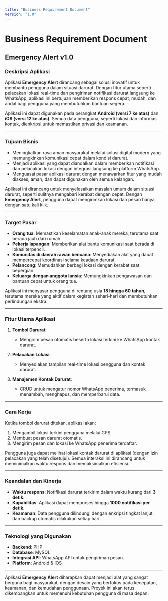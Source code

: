 ```yaml
---
title: "Business Requirement Document"
version: "1.0"
---
```


# **Business Requirement Document**  
## **Emergency Alert v1.0**  

### **Deskripsi Aplikasi**  
Aplikasi **Emergency Alert** dirancang sebagai solusi inovatif untuk membantu pengguna dalam situasi darurat. Dengan fitur utama seperti pelacakan lokasi real-time dan pengiriman notifikasi darurat langsung ke WhatsApp, aplikasi ini bertujuan memberikan respons cepat, mudah, dan andal bagi pengguna yang membutuhkan bantuan segera.  

Aplikasi ini dapat digunakan pada perangkat **Android (versi 7 ke atas)** dan **iOS (versi 12 ke atas)**. Semua data pengguna, seperti lokasi dan informasi kontak, dienkripsi untuk memastikan privasi dan keamanan.  

---

### **Tujuan Bisnis**  
- Meningkatkan rasa aman masyarakat melalui solusi digital modern yang memungkinkan komunikasi cepat dalam kondisi darurat.  
- Menjadi aplikasi yang dapat diandalkan dalam memberikan notifikasi dan pelacakan lokasi dengan integrasi langsung ke platform WhatsApp.  
- Menguasai pasar aplikasi darurat dengan menawarkan fitur yang mudah diakses, aman, dan dapat digunakan oleh semua kalangan.  

Aplikasi ini dirancang untuk menyelesaikan masalah umum dalam situasi darurat, seperti sulitnya mengabari kerabat dengan cepat. Dengan **Emergency Alert**, pengguna dapat mengirimkan lokasi dan pesan hanya dengan satu kali klik.  

---

### **Target Pasar**  
- **Orang tua**: Memastikan keselamatan anak-anak mereka, terutama saat berada jauh dari rumah.  
- **Pekerja lapangan**: Memberikan alat bantu komunikasi saat berada di lokasi terpencil.  
- **Komunitas di daerah rawan bencana**: Menyediakan alat yang dapat mempercepat koordinasi selama keadaan darurat.  
- **Pelancong**: Memudahkan berbagi lokasi dengan kerabat saat bepergian.  
- **Keluarga dengan anggota lansia**: Memungkinkan pengawasan dan bantuan cepat untuk orang tua.  

Aplikasi ini menyasar pengguna di rentang usia **18 hingga 60 tahun**, terutama mereka yang aktif dalam kegiatan sehari-hari dan membutuhkan perlindungan ekstra.  

---

### **Fitur Utama Aplikasi**  
1. **Tombol Darurat**:  
   - Mengirim pesan otomatis beserta lokasi terkini ke WhatsApp kontak darurat.  

2. **Pelacakan Lokasi**:  
   - Menyediakan tampilan real-time lokasi pengguna dan kontak darurat.  

3. **Manajemen Kontak Darurat**:  
   - CRUD untuk mengatur nomor WhatsApp penerima, termasuk menambah, menghapus, dan memperbarui data.  

---

### **Cara Kerja**  
Ketika tombol darurat ditekan, aplikasi akan:  
1. Mengambil lokasi terkini pengguna melalui GPS.  
2. Membuat pesan darurat otomatis.  
3. Mengirim pesan dan lokasi ke WhatsApp penerima terdaftar.  

Pengguna juga dapat melihat lokasi kontak darurat di aplikasi (dengan izin pelacakan yang telah disetujui). Semua interaksi ini dirancang untuk meminimalkan waktu respons dan memaksimalkan efisiensi.  

---

### **Keandalan dan Kinerja**  
- **Waktu respons**: Notifikasi darurat terkirim dalam waktu kurang dari **3 detik**.  
- **Kapabilitas**: Aplikasi dapat memproses hingga **1000 notifikasi per detik**.  
- **Keamanan**: Data pengguna dilindungi dengan enkripsi tingkat lanjut, dan backup otomatis dilakukan setiap hari.  

---

### **Teknologi yang Digunakan**  
- **Backend**: PHP  
- **Database**: MySQL  
- **Integrasi API**: WhatsApp API untuk pengiriman pesan.  
- **Platform**: Android & iOS  

---

Aplikasi **Emergency Alert** diharapkan dapat menjadi alat yang sangat berguna bagi masyarakat, dengan desain yang berfokus pada kecepatan, keamanan, dan kemudahan penggunaan. Proyek ini akan terus dikembangkan untuk memenuhi kebutuhan pengguna di masa depan.  
